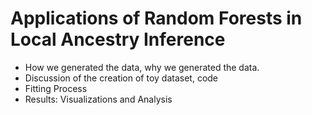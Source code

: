 # Applications of Random Forests in Local Ancestry Inference

* How we generated the data, why we generated the data.
* Discussion of the creation of toy dataset, code
* Fitting Process
* Results: Visualizations and Analysis